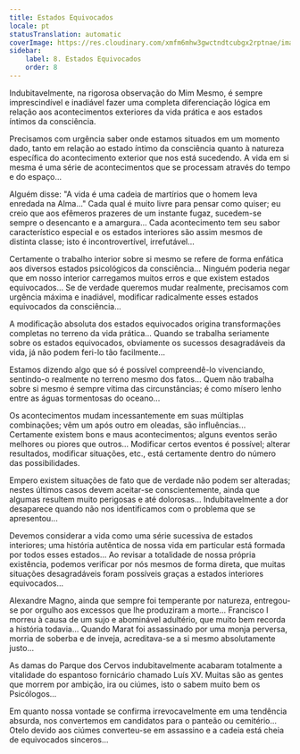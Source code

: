 ```yaml
---
title: Estados Equivocados
locale: pt
statusTranslation: automatic
coverImage: https://res.cloudinary.com/xmfm6mhw3gwctndtcubgx2rptnae/image/upload/v1740468922/small_cover_tratado_de_psicologia_revolucionaria_a4c0dca4e0.webp
sidebar:
    label: 8. Estados Equivocados
    order: 8
---
```

Indubitavelmente, na rigorosa observação do Mim Mesmo, é sempre imprescindível e inadiável fazer uma completa diferenciação lógica em relação aos acontecimentos exteriores da vida prática e aos estados íntimos da consciência.

Precisamos com urgência saber onde estamos situados em um momento dado, tanto em relação ao estado íntimo da consciência quanto à natureza específica do acontecimento exterior que nos está sucedendo. A vida em si mesma é uma série de acontecimentos que se processam através do tempo e do espaço...

Alguém disse: "A vida é uma cadeia de martírios que o homem leva enredada na Alma..." Cada qual é muito livre para pensar como quiser; eu creio que aos efêmeros prazeres de um instante fugaz, sucedem-se sempre o desencanto e a amargura... Cada acontecimento tem seu sabor característico especial e os estados interiores são assim mesmos de distinta classe; isto é incontrovertível, irrefutável...

Certamente o trabalho interior sobre si mesmo se refere de forma enfática aos diversos estados psicológicos da consciência... Ninguém poderia negar que em nosso interior carregamos muitos erros e que existem estados equivocados... Se de verdade queremos mudar realmente, precisamos com urgência máxima e inadiável, modificar radicalmente esses estados equivocados da consciência...

A modificação absoluta dos estados equivocados origina transformações completas no terreno da vida prática... Quando se trabalha seriamente sobre os estados equivocados, obviamente os sucessos desagradáveis da vida, já não podem feri-lo tão facilmente...

Estamos dizendo algo que só é possível compreendê-lo vivenciando, sentindo-o realmente no terreno mesmo dos fatos... Quem não trabalha sobre si mesmo é sempre vítima das circunstâncias; é como mísero lenho entre as águas tormentosas do oceano...

Os acontecimentos mudam incessantemente em suas múltiplas combinações; vêm um após outro em oleadas, são influências... Certamente existem bons e maus acontecimentos; alguns eventos serão melhores ou piores que outros... Modificar certos eventos é possível; alterar resultados, modificar situações, etc., está certamente dentro do número das possibilidades.

Empero existem situações de fato que de verdade não podem ser alteradas; nestes últimos casos devem aceitar-se conscientemente, ainda que algumas resultem muito perigosas e até dolorosas... Indubitavelmente a dor desaparece quando não nos identificamos com o problema que se apresentou...

Devemos considerar a vida como uma série sucessiva de estados interiores; uma história autêntica de nossa vida em particular está formada por todos esses estados... Ao revisar a totalidade de nossa própria existência, podemos verificar por nós mesmos de forma direta, que muitas situações desagradáveis foram possíveis graças a estados interiores equivocados...

Alexandre Magno, ainda que sempre foi temperante por natureza, entregou-se por orgulho aos excessos que lhe produziram a morte... Francisco I morreu à causa de um sujo e abominável adultério, que muito bem recorda a história todavia... Quando Marat foi assassinado por uma monja perversa, morria de soberba e de inveja, acreditava-se a si mesmo absolutamente justo...

As damas do Parque dos Cervos indubitavelmente acabaram totalmente a vitalidade do espantoso fornicário chamado Luís XV. Muitas são as gentes que morrem por ambição, ira ou ciúmes, isto o sabem muito bem os Psicólogos...

Em quanto nossa vontade se confirma irrevocavelmente em uma tendência absurda, nos convertemos em candidatos para o panteão ou cemitério... Otelo devido aos ciúmes converteu-se em assassino e a cadeia está cheia de equivocados sinceros...

